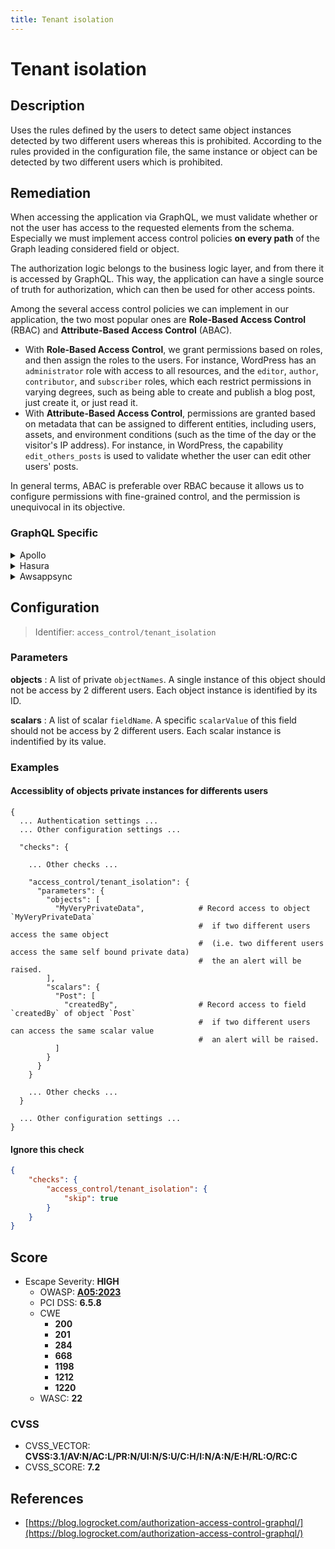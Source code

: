 ```yaml
---
title: Tenant isolation
---
```


# Tenant isolation

## Description

Uses the rules defined by the users to detect same object instances detected by two different users whereas this is prohibited.
According to the rules provided in the configuration file, the same instance or object can be detected by two different users which is prohibited.


## Remediation

When accessing the application via GraphQL, we must validate whether or not the user has access to the requested elements from the schema.
Especially we must implement access control policies **on every path** of the Graph leading considered field or object.

The authorization logic belongs to the business logic layer, and from there it is accessed by GraphQL.
This way, the application can have a single source of truth for authorization, which can then be used for other access points.

Among the several access control policies we can implement in our application, the two most popular ones are **Role-Based Access Control** (RBAC) and **Attribute-Based Access Control** (ABAC).
  - With **Role-Based Access Control**, we grant permissions based on roles, and then assign the roles to the users. For instance, WordPress has an `administrator` role with access to all resources, and the `editor`, `author`, `contributor`, and `subscriber` roles, which each restrict permissions in varying degrees, such as being able to create and publish a blog post, just create it, or just read it.
  - With **Attribute-Based Access Control**, permissions are granted based on metadata that can be assigned to different entities, including users, assets, and environment conditions (such as the time of the day or the visitor's IP address). For instance, in WordPress, the capability `edit_others_posts` is used to validate whether the user can edit other users' posts.

In general terms, ABAC is preferable over RBAC because it allows us to configure permissions with fine-grained control, and the permission is unequivocal in its objective.



### GraphQL Specific

<details>
    <summary>Apollo</summary>

See [Apollo's Access Control Documentation](https://www.apollographql.com/docs/apollo-server/security/authentication/#in-resolvers).
For large scale applications, you might want to use a specific package like [](https://github.com/maticzav/graphql-shield) for easy Access Control Management.


</details>

<details>
    <summary>Hasura</summary>

See Hasura's detailed documentation for Authorization Management [](https://hasura.io/docs/latest/graphql/core/auth/authorization/permission-rules/)


</details>

<details>
    <summary>Awsappsync</summary>

Appsync provides several methods for protecting critical information.
- For implementing fine-grained access control, see https://docs.aws.amazon.com/appsync/latest/devguide/security-authz.html#fine-grained-access-control


</details>

## Configuration

> Identifier: `access_control/tenant_isolation`

### Parameters


**objects** : A list of private `objectNames`. A single instance of this object should not be access by 2 different users. Each object instance is identified by its ID.

**scalars** : A list of scalar `fieldName`. A specific `scalarValue` of this field should not be access by 2 different users. Each scalar instance is indentified by its value.




### Examples



#### Accessiblity of objects private instances for differents users

```
{
  ... Authentication settings ...
  ... Other configuration settings ...

  "checks": {

    ... Other checks ...

    "access_control/tenant_isolation": {
      "parameters": {
        "objects": [
          "MyVeryPrivateData",            # Record access to object `MyVeryPrivateData`
                                          #  if two different users access the same object
                                          #  (i.e. two different users access the same self bound private data)
                                          #  the an alert will be raised.
        ],
        "scalars": {
          "Post": [
            "createdBy",                  # Record access to field `createdBy` of object `Post`
                                          #  if two different users can access the same scalar value
                                          #  an alert will be raised.
          ]
        }
      }
    }

    ... Other checks ...
  }

  ... Other configuration settings ...
}
```




#### Ignore this check

```json
{
    "checks": {
        "access_control/tenant_isolation": {
            "skip": true
        }
    }
}
```




## Score

- Escape Severity: **<span className="high-severity">HIGH</span>**
  - OWASP: **[A05:2023](https://github.com/OWASP/API-Security/blob/master/editions/2023/en/0xa5-broken-function-level-authorization.md)**
  - PCI DSS: **6.5.8**
  - CWE
    - **200**
    - **201**
    - **284**
    - **668**
    - **1198**
    - **1212**
    - **1220**
  - WASC: **22**
  
  

### CVSS

- CVSS_VECTOR: **CVSS:3.1/AV:N/AC:L/PR:N/UI:N/S:U/C:H/I:N/A:N/E:H/RL:O/RC:C**
- CVSS_SCORE: **7.2**

## References

- [https://blog.logrocket.com/authorization-access-control-graphql/](https://blog.logrocket.com/authorization-access-control-graphql/)
  